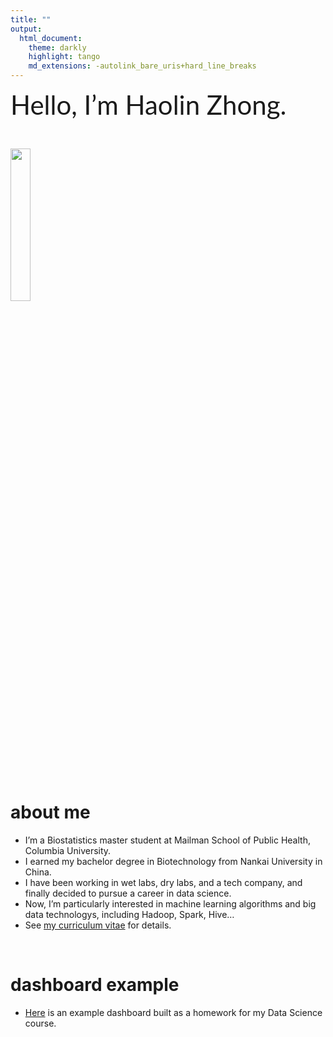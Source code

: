 ```yaml
---
title: ""
output: 
  html_document:
    theme: darkly
    highlight: tango
    md_extensions: -autolink_bare_uris+hard_line_breaks
---
```


<span style="font-family:Lato; font-size:3em;">Hello, I'm Haolin Zhong.</span>  

&nbsp;

<img src="pics/head.jpg" style="width:25%">

&nbsp;

# about me

- I'm a Biostatistics master student at Mailman School of Public Health, Columbia University. 
- I earned my bachelor degree in Biotechnology from Nankai University in China. 
- I have been working in wet labs, dry labs, and a tech company, and finally decided to pursue a career in data science. 
- Now, I'm particularly interested in machine learning algorithms and big data technologys, including Hadoop, Spark, Hive...
- See [my curriculum vitae](resume.html) for details.   
  
&nbsp;

# dashboard example

- [Here](dashboard.html) is an example dashboard built as a homework for my Data Science course.


